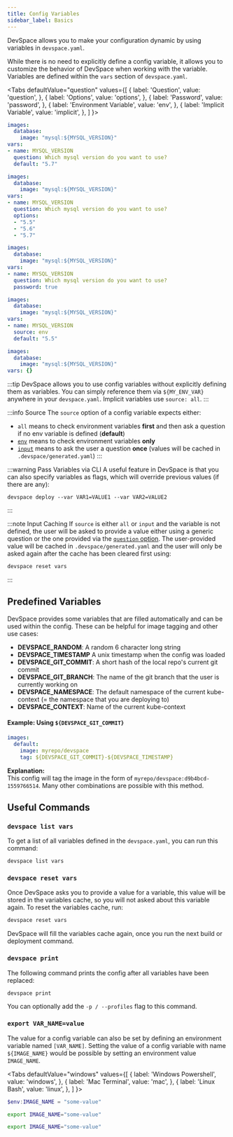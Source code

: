 ```yaml
---
title: Config Variables
sidebar_label: Basics
---
```



DevSpace allows you to make your configuration dynamic by using variables in `devspace.yaml`.

While there is no need to explicitly define a config variable, it allows you to customize the behavior of DevSpace when working with the variable. Variables are defined within the `vars` section of `devspace.yaml`.

<Tabs
  defaultValue="question"
  values={[
    { label: 'Question', value: 'question', },
    { label: 'Options', value: 'options', },
    { label: 'Password', value: 'password', },
    { label: 'Environment Variable', value: 'env', },
    { label: 'Implicit Variable', value: 'implicit', },
  ]
}>
<TabItem value="question">

```yaml {3,5-7}
images:
  database:
    image: "mysql:${MYSQL_VERSION}"
vars:
- name: MYSQL_VERSION
  question: Which mysql version do you want to use?
  default: "5.7"
```

</TabItem>
<TabItem value="options">

```yaml {3,5-10}
images:
  database:
    image: "mysql:${MYSQL_VERSION}"
vars:
- name: MYSQL_VERSION
  question: Which mysql version do you want to use?
  options:
  - "5.5"
  - "5.6"
  - "5.7"
```

</TabItem>
<TabItem value="password">

```yaml {3,5-7}
images:
  database:
    image: "mysql:${MYSQL_VERSION}"
vars:
- name: MYSQL_VERSION
  question: Which mysql version do you want to use?
  password: true
```

</TabItem>
<TabItem value="env">

```yaml {3,5-7}
images:
  database:
    image: "mysql:${MYSQL_VERSION}"
vars:
- name: MYSQL_VERSION
  source: env
  default: "5.5"
```

</TabItem>
<TabItem value="implicit">

```yaml {3}
images:
  database:
    image: "mysql:${MYSQL_VERSION}"
vars: {}
```

:::tip
DevSpace allows you to use config variables without explicitly defining them as variables. You can simply reference them via `${MY_ENV_VAR}` anywhere in your `devspace.yaml`. Implicit variables use `source: all`.
:::

</TabItem>
</Tabs>

:::info Source
The `source` option of a config variable expects either:
- `all` means to check environment variables **first** and then ask a question if no env variable is defined (**default**)
- [`env`](../../configuration/variables/source-env.mdx) means to check environment variables **only**
- [`input`](../../configuration/variables/source-input.mdx) means to ask the user a question **once** (values will be cached in `.devspace/generated.yaml`)
:::

:::warning Pass Variables via CLI
A useful feature in DevSpace is that you can also specify variables as flags, which will override previous values (if there are any):
```
devspace deploy --var VAR1=VALUE1 --var VAR2=VALUE2
```
:::

:::note Input Caching
If `source` is either `all` or `input` and the variable is not defined, the user will be asked to provide a value either using a generic question or the one provided via the [`question` option](../../configuration/variables/source-input.mdx#question). The user-provided value will be cached in `.devspace/generated.yaml` and the user will only be asked again after the cache has been cleared first using:
```bash
devspace reset vars
```
:::

## Predefined Variables
DevSpace provides some variables that are filled automatically and can be used within the config. These can be helpful for image tagging and other use cases:

- **DEVSPACE_RANDOM**: A random 6 character long string
- **DEVSPACE_TIMESTAMP** A unix timestamp when the config was loaded
- **DEVSPACE_GIT_COMMIT**: A short hash of the local repo's current git commit
- **DEVSPACE_GIT_BRANCH**: The name of the git branch that the user is currently working on
- **DEVSPACE_NAMESPACE**: The default namespace of the current kube-context (= the namespace that you are deploying to)
- **DEVSPACE_CONTEXT**: Name of the current kube-context

#### Example: Using `${DEVSPACE_GIT_COMMIT}`
```yaml
images:
  default:
    image: myrepo/devspace
    tag: ${DEVSPACE_GIT_COMMIT}-${DEVSPACE_TIMESTAMP}
```
**Explanation:**  
This config will tag the image in the form of `myrepo/devspace:d9b4bcd-1559766514`. Many other combinations are possible with this method.



## Useful Commands

### `devspace list vars`
To get a list of all variables defined in the `devspace.yaml`, you can run this command:
```bash
devspace list vars
```

### `devspace reset vars`
Once DevSpace asks you to provide a value for a variable, this value will be stored in the variables cache, so you will not asked about this variable again. To reset the variables cache, run:
```bash
devspace reset vars
```

DevSpace will fill the variables cache again, once you run the next build or deployment command.

### `devspace print`
The following command prints the config after all variables have been replaced:
```bash
devspace print
```
You can optionally add the `-p / --profiles` flag to this command.

### `export VAR_NAME=value`
The value for a config variable can also be set by defining an environment variable named `[VAR_NAME]`. Setting the value of a config variable with name `${IMAGE_NAME}` would be possible by setting an environment value `IMAGE_NAME`.


<Tabs
  defaultValue="windows"
  values={[
    { label: 'Windows Powershell', value: 'windows', },
    { label: 'Mac Terminal', value: 'mac', },
    { label: 'Linux Bash', value: 'linux', },
  ]
}>
<TabItem value="windows">

```powershell
$env:IMAGE_NAME = "some-value"
```

</TabItem>
<TabItem value="mac">

```bash
export IMAGE_NAME="some-value"
```

</TabItem>
<TabItem value="linux">

```bash
export IMAGE_NAME="some-value"
```

</TabItem>
</Tabs>
